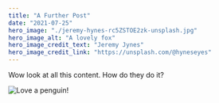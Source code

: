 ```yaml
---
title: "A Further Post"
date: "2021-07-25"
hero_image: "./jeremy-hynes-rc5ZSTOE2zk-unsplash.jpg"
hero_image_alt: "A lovely fox"
hero_image_credit_text: "Jeremy Jynes"
hero_image_credit_link: "https://unsplash.com/@hyneseyes"
---
```

Wow look at all this content. How do they do it?

![Love a penguin!](https://mdg.imgix.net/assets/images/tux.png?auto=format&fit=clip&q=40&w=100)
